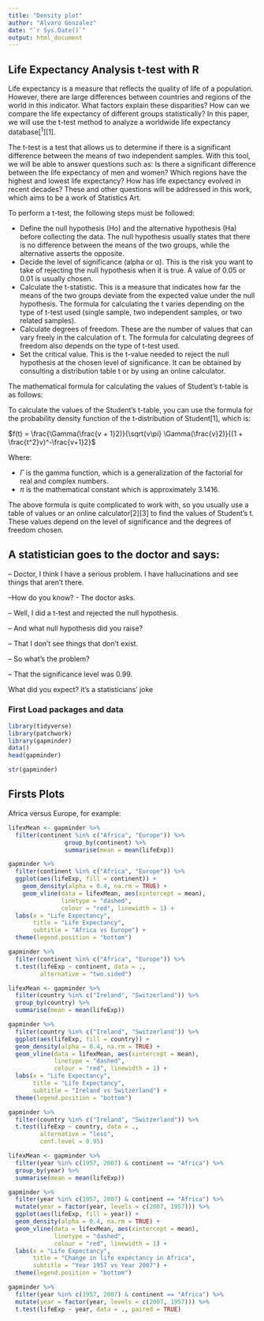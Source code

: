 ```yaml
---
title: "Density plot"
author: "Alvaro Gonzalez"
date: "`r Sys.Date()`"
output: html_document
---
```



## Life Expectancy Analysis t-test with R

Life expectancy is a measure that reflects the quality of life of a population. However, there are large differences between countries and regions of the world in this indicator. What factors explain these disparities? How can we compare the life expectancy of different groups statistically? In this paper, we will use the t-test method to analyze a worldwide life expectancy database[^1^][1].

The t-test is a test that allows us to determine if there is a significant difference between the means of two independent samples. With this tool, we will be able to answer questions such as: Is there a significant difference between the life expectancy of men and women? Which regions have the highest and lowest life expectancy? How has life expectancy evolved in recent decades? These and other questions will be addressed in this work, which aims to be a work of Statistics Art.

To perform a t-test, the following steps must be followed:

- Define the null hypothesis (Ho) and the alternative hypothesis (Ha) before collecting the data. The null hypothesis usually states that there is no difference between the means of the two groups, while the alternative asserts the opposite.
- Decide the level of significance (alpha or α). This is the risk you want to take of rejecting the null hypothesis when it is true. A value of 0.05 or 0.01 is usually chosen.
- Calculate the t-statistic. This is a measure that indicates how far the means of the two groups deviate from the expected value under the null hypothesis. The formula for calculating the t varies depending on the type of t-test used (single sample, two independent samples, or two related samples).
- Calculate degrees of freedom. These are the number of values that can vary freely in the calculation of t. The formula for calculating degrees of freedom also depends on the type of t-test used.
- Set the critical value. This is the t-value needed to reject the null hypothesis at the chosen level of significance. It can be obtained by consulting a distribution table t or by using an online calculator.

The mathematical formula for calculating the values of Student's t-table is as follows:

To calculate the values of the Student's t-table, you can use the formula for the probability density function of the t-distribution of Student[1], which is:

$f(t) = \frac{\Gamma(\frac{v + 1}2)}{\sqrt{v\pi} \Gamma(\frac{v}2)}{(1 + \frac{t^2}v)^-\frac{v+1}2}$

Where:

- $\Gamma$ is the gamma function, which is a generalization of the factorial for real and complex numbers.
- $\pi$ is the mathematical constant which is approximately 3.1416.

The above formula is quite complicated to work with, so you usually use a table of values or an online calculator[2][3] to find the values of Student's t. These values depend on the level of significance and the degrees of freedom chosen.

A statistician goes to the doctor and says:
---
-- Doctor, I think I have a serious problem. I have hallucinations and see things that aren't there.

--How do you know? - The doctor asks.

-- Well, I did a t-test and rejected the null hypothesis.

-- And what null hypothesis did you raise?

-- That I don't see things that don't exist.

-- So what's the problem?

-- That the significance level was 0.99.

What did you expect? it's a statisticians' joke

### First Load packages and data


```r
library(tidyverse)
library(patchwork)
library(gapminder)
data()
head(gapminder)

```

```r
str(gapminder)
```

## Firsts Plots

Africa versus Europe, for example:

```r
lifexMean <- gapminder %>%
  filter(continent %in% c("Africa", "Europe")) %>%
                group_by(continent) %>%
                summarise(mean = mean(lifeExp))

gapminder %>%
  filter(continent %in% c("Africa", "Europe")) %>%
  ggplot(aes(lifeExp, fill = continent)) + 
    geom_density(alpha = 0.4, na.rm = TRUE) +
    geom_vline(data = lifexMean, aes(xintercept = mean),
               linetype = "dashed",
               colour = "red", linewidth = 1) +
  labs(x = "Life Expectancy",
       title = "Life Expectancy",
       subtitle = "Africa vs Europe") +
  theme(legend.position = "bottom")
```

```r
gapminder %>%
  filter(continent %in% c("Africa", "Europe")) %>%
  t.test(lifeExp ~ continent, data = .,
         alternative = "two.sided")
```

```r
lifexMean <- gapminder %>%
  filter(country %in% c("Ireland", "Switzerland")) %>%
  group_by(country) %>%
  summarise(mean = mean(lifeExp))

gapminder %>%
  filter(country %in% c("Ireland", "Switzerland")) %>%
  ggplot(aes(lifeExp, fill = country)) + 
  geom_density(alpha = 0.4, na.rm = TRUE) +
  geom_vline(data = lifexMean, aes(xintercept = mean),
             linetype = "dashed",
             colour = "red", linewidth = 1) +
  labs(x = "Life Expectancy",
       title = "Life Expectancy",
       subtitle = "Ireland vs Switzerland") +
  theme(legend.position = "bottom")
```

```r
gapminder %>%
  filter(country %in% c("Ireland", "Switzerland")) %>%
  t.test(lifeExp ~ country, data = .,
         alternative = "less",
         conf.level = 0.95)
```


```r
lifexMean <- gapminder %>%
  filter(year %in% c(1957, 2007) & continent == "Africa") %>%
  group_by(year) %>%
  summarise(mean = mean(lifeExp))

gapminder %>%
  filter(year %in% c(1957, 2007) & continent == "Africa") %>%
  mutate(year = factor(year, levels = c(2007, 1957))) %>%
  ggplot(aes(lifeExp, fill = year)) + 
  geom_density(alpha = 0.4, na.rm = TRUE) +
  geom_vline(data = lifexMean, aes(xintercept = mean),
             linetype = "dashed",
             colour = "red", linewidth = 1) +
  labs(x = "Life Expectancy",
       title = "Change in life expectancy in Africa",
       subtitle = "Year 1957 vs Year 2007") +
  theme(legend.position = "bottom")
```


```r
gapminder %>%
  filter(year %in% c(1957, 2007) & continent == "Africa") %>%
  mutate(year = factor(year, levels = c(2007, 1957))) %>%
  t.test(lifeExp ~ year, data = ., paired = TRUE)
```
